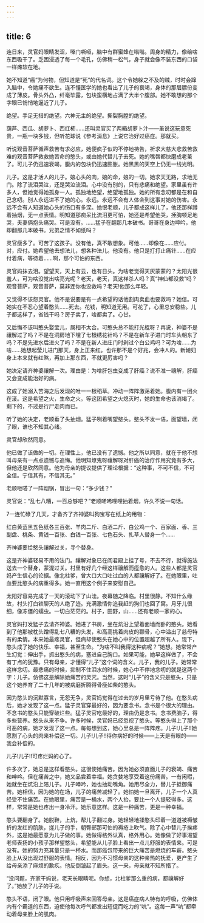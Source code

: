 ```yaml
---
---
---
```

title: 6
---



连日来，灵官妈眼睛发涩，嗓门嘶哑，脑中有群蜜蜂在嗡嗡。周身的精力，像给啥东西吸干了。乏困浸透了每一个毛孔，仿佛稍一松气，身子就会像不装东西的口袋一样瘫软在地。

她不知道“癌”为何物，但知道是“死”的代名词。这个令她躲之不及的贼，时时会蹿入脑中，令她痛不欲生。连不懂医学的她也看出了儿子的衰竭，身体的那层膘份变成了薄皮。骨头外凸，纤毫毕露，包块蛮横地占满了大半个腹部。她不敢想的那个字眼已悄悄地逼近了儿子。

绝望。手足无措的绝望。六神无主的绝望。撕裂胸膛的绝望。

葫芦、西瓜、胡萝卜、西红柿……还叫灵官买了两箱胡萝卜汁——虽说这玩意死贵，一瓶一块多钱，但听花球说《参考消息》上说它治好过癌症。那就买。

听说观音菩萨循声救苦有求必应，她便疯子似的不停地祷告，祈求大慈大悲救苦救难的观音菩萨救救她苦命的憨头，或由她代替儿子去死。她的嘴唇都快磨成老茧了。可儿子仍迅速衰竭，腹内的包块仍迅速膨胀。她黑黑的天空上仍无一线光明。

儿子。这是才活人的儿子。娘心头的肉，娘的命，娘的一切。她求天无路，求地无门。除了流泪哭泣，还是哭泣流泪。心中没有别的，只有悲痛和绝望。家里虽有许多人，但她觉得她孤身一人。孤独地绝望，绝望地孤独。她的所有念叨都是在和自己念叨。别人永远进不了她的心。永远。永远不会有人体会到这事对她的伤害。永远不会有人知道她心头的伤口有多深。她恨老顺，儿子都成这样儿了，他还那样蹲着抽烟，无一点表情。明知道那痴呆比流泪更可怕，她还是希望他哭，捶胸顿足地哭，夫妻俩抱头痛哭。可是没有。……猛子在翻那几本破书。哥哥在身边呻吟，他却翻那几本破书。兄弟之情不如纸吗？

灵官瘦多了。可苦了这孩子。没有他，真不敢想象。可他……却像在……应付。对，应付。她希望他去想法儿，想各种法儿。他没有。他只是打打止痛针……在应付着病，等待着……啊，那个可怕的东西。

灵官妈抹去泪。望望天，天上有云，也有日头。为啥老觉得天灰蒙蒙的？太阳光很羞人，可为啥没觉出啥亮光呢？老天，老天，真这样杀人吗？真“神仙都没救”吗？观音菩萨，观音菩萨，莫非连你也没救吗？老天!他那么年轻。

又觉得不该怨灵官。他不是说要是有一点希望的话他割肉卖血也要救吗？她信。可她实在不忍心望着憨头……死去。花钱，明知道无用。可花了，心里总安稳些。儿子都这样了，省钱干吗？房子卖了，啥都卖了。心甘。

又后悔不该叫憨头娶莹儿，属相不太合。可憨头总不能打光棍呀？再说，神婆不是禳解过了吗？不是在洞房地下埋了七根绣花针吗？不是在新车子进门时车头朝东了吗？不是先进水后进火了吗？不是在新人进庄门时剁过个白公鸡吗？可为啥……为啥……她想起莹儿进门那天，身上正来红。也许那不是个好兆，会冲人的。新媳妇身上本来就有红煞，再加上那东西，不就更厉害吗？

她决定请齐神婆禳解一次。理由是：为啥肝包虫变成了肝癌？说不准一禳解，肝癌又会变成能治好的病。

这成了她溺入苦海之后发现的唯一一根稻草。冲动一阵阵激荡着她。腹内有一团火在滚。这是希望之火，生命之火。等这团希望之火熄灭时，她的生命也该消竭了。剩下的，不过是行尸走肉而已。

听了她的决定，老顺垂了头抽烟。猛子咧着嘴望憨头。憨头不发一语，面望墙，闭了眼，谁也不知其心绪。

灵官却欣然同意。

他已做了该做的一切。在理性上，他已没有了遗憾。他之所以同意，就在于他不想叫母亲有一点点遗憾与追悔。他明知燎鬼呀禳解呀对肝癌的治疗作用究竟有多大，但他还是欣然同意。他为母亲的提议提供了理论根据：“这种事，不可不信，不可全信。宁信其有，不信其无。”

老顺咂嗒了一阵烟锅，冒出一句：“多少钱？”

灵官说：“乱七八糟，一百总够吧？”老顺唏唏哩哩抽着烟，许久不说一句话。

7一连忙碌了几天，才备齐了齐神婆叫狗宝写在纸上的用物：

红白黄蓝黑五色纸各三百张、羊肉二斤、白酒二斤、白公鸡一个、百家面、香、三副盘、桃条、黄钱一百张、白钱一百张、七色石头、扎草人替身一个……

齐神婆要给憨头禳解过关，寻个替身。

这是齐神婆轻易不用的法门。禳解对象已在阎君殿上挂了号，不去不行，就得施法送去一个替身，蒙混过关。村里有好几个经这样禳解而痊愈的人。这些人都是灵官妈产生信心的论据。像北柱爹，曾大口大口吐过血的人都禳解好了。在她眼里，吐血要比憨头的病重得多。她一直用这个例子来安慰自己。

太阳好容易完成了一天的滚动下了山洼。夜幕随之降临。村里很静。不知什么缘故，村头打白铁聊天的人绝了迹。充满激情你追我赶的狗们也回了窝。月牙儿很细，像冻僵的蠕虫。一切白茫茫的。村子，田野，山……还有老顺一家的心。

灵官妈打发猛子去请齐神婆。她进了书房，坐在炕沿上望着面墙而卧的憨头。她看到了他那被枕头蹭得乱七八糟的头发，和高高挑着肉皮的颧骨，心中溢出了慈母特有的柔情。本来她最疼灵官，但病却使憨头在她心中的位置超越了所有人。现下，憨头成了她的快乐、幸福，甚至生命。“为啥不叫我得这种病呢？”她想。她常常产生幻觉：伸出手，抓出憨头的病，塞进自己胸口。如果可能，她早这样做了，不会有丁点的犹豫。只有母亲，才懂得“儿子”这个词的含义。儿子，我的儿子。她常常这样念叨。最悲痛的时候，抑制不住泪水的时候，她心中不停地念叨的就是这两个字：儿子。仿佛这是解除她痛苦的灵咒。当然，这时“儿子”的含义只是憨头，只是这个她养育了二十几年的被病磨折腾得骨瘦如柴的憨头。

因为憨头的沉默寡言，无怨无争，灵官妈觉得在过去的岁月里亏待了他。在憨头病后，她才发现了这一点。猛子灵官穿最好的，因为要念书。念书是个很大的理由。不念书的憨头只能穿破烂些。猛子灵官吃最好的，理由仍是念书。念书费脑子，得多些营养。憨头从来不争。许多时候，灵官妈已经忽视了憨头。等憨头得上了那个可恶的病，她才发现了这一点。每每想到这，她心里总是一阵阵疼。儿子!儿子!!她愿割了心头的肉来补偿这一切。儿子!儿子!!待你病好的时候——上天是有眼的——我会补偿的。

儿子!儿子!!可疼烂妈的心了。

许多次了，她总是这样看憨头。这很使她痛苦。因为她必须直面儿子的衰竭、痛苦和呻吟。但在痛苦之中，她又品尝着幸福。她贪婪地享受着这份痛苦。一有闲暇，她就坐在炕沿上陪儿子。儿子呻吟，她也抽动嘴角。她用尽全力，替儿子抵御痛苦。她相信，因为她的在场，儿子的痛苦减轻了。她怕她一旦离开，儿子一个人真经受不住痛苦。在她眼里，痛苦是一桶水，两个人抬，要比一个人提轻得多。这样，常常是她也疼出一身冷汗。她乐意这样。这是一种痛苦，更是一种幸福。

憨头要翻身了。她脱鞋，上炕，帮儿子翻过身。她轻轻地揉憨头印着一道道被褥皱折的发红的肌肤，搓儿子的手，朝臀部那可怕的褥疮上吹气。除了心中替儿子挨疼外，这是她最愿意为儿子做的事。她做得格外认真，格外用心。她像做了好事渴望老师表扬的小孩子那样望憨头，希望能从儿子脸上看出一点儿舒服的表情来。可是没有。她的努力充其量只是一杯水。而那癌包带来的巨大痛苦是燃烧的车薪。憨头脸上从没出现过舒服的表情。相反，因为不习惯母亲的这种亲热的抚爱，更产生了给母亲添了麻烦的歉疚。他反倒皱起了眉头。这一来，母亲就不知所措了。

“没问题，齐家干妈说，老天长眼睛呢。你想，北柱爹那么重的病，都禳解好了。”她放了儿子的手说。

憨头不语，闭了眼。他只用呼吸声来回答母亲。这是癌症病人特有的呼吸，仿佛体内有个霸道的东西，迫使他每次呼气都发出短促而吃力的“吭”。这每一声“吭”都牵动着母亲脸上的肌肉。